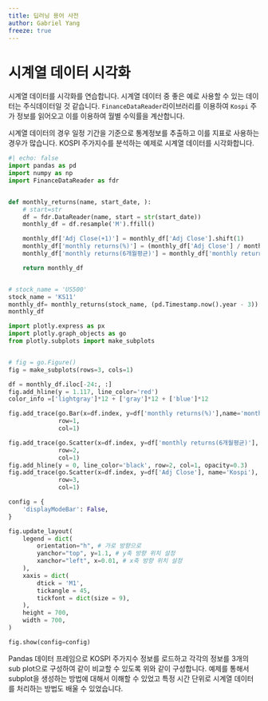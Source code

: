 ```yaml
---
title: 딥러닝 용어 사전
author: Gabriel Yang
freeze: true
---
```


# 시계열 데이터 시각화

시계열 데이터를 시각화를 연습합니다. 시계열 데이터 중 좋은 예로 사용할 수 있는 데이터는 주식데이터일 것 같습니다.
`FinanceDataReader`라이브러리를 이용하여 `Kospi` 주가 정보를 읽어오고 이를 이용하여 월별 수익률을 계산합니다.

시계열 데이터의 경우 일정 기간을 기준으로 통계정보를 추출하고 이를 지표로 사용하는 경우가 많습니다.
KOSPI 주가지수를 분석하는 예제로 시계열 데이터를 시각화합니다.


```python
#| echo: false
import pandas as pd
import numpy as np
import FinanceDataReader as fdr


def monthly_returns(name, start_date, ):
    # start=str
    df = fdr.DataReader(name, start = str(start_date))
    monthly_df = df.resample('M').ffill()

    monthly_df['Adj Close(+1)'] = monthly_df['Adj Close'].shift(1)
    monthly_df['monthly returns(%)'] = (monthly_df['Adj Close'] / monthly_df['Adj Close(+1)'] - 1)*100
    monthly_df['monthly returns(6개월평균)'] = monthly_df['monthly returns(%)'].rolling(6, min_periods=1).mean()

    return monthly_df


# stock_name = 'US500'
stock_name = 'KS11'
monthly_df= monthly_returns(stock_name, (pd.Timestamp.now().year - 3))
monthly_df

import plotly.express as px
import plotly.graph_objects as go
from plotly.subplots import make_subplots


# fig = go.Figure()
fig = make_subplots(rows=3, cols=1)

df = monthly_df.iloc[-24:, :]
fig.add_hline(y = 1.117, line_color='red')
color_info =['lightgray']*12 + ['gray']*12 + ['blue']*12

fig.add_trace(go.Bar(x=df.index, y=df['monthly returns(%)'],name='monthly returns(%)'),
              row=1,
              col=1)

fig.add_trace(go.Scatter(x=df.index, y=df['monthly returns(6개월평균)'], name= "monthly return(avg. 6M)"),
              row=2,
              col=1)
fig.add_hline(y = 0, line_color='black', row=2, col=1, opacity=0.3)
fig.add_trace(go.Scatter(x=df.index, y=df['Adj Close'], name='Kospi'),
              row=3,
              col=1)

config = {
    'displayModeBar': False,
}

fig.update_layout(
    legend = dict(
        orientation="h", # 가로 방향으로
        yanchor="top", y=1.1, # y축 방향 위치 설정
        xanchor="left", x=0.01, # x축 방향 위치 설정
    ),
    xaxis = dict(
        dtick = 'M1',
        tickangle = 45,
        tickfont = dict(size = 9),
    ),
    height = 700,
    width = 700,
)

fig.show(config=config)
```

Pandas 데이터 프레임으로 KOSPI 주가지수 정보를 로드하고 각각의 정보를 3개의 sub plot으로 구성하여 같이 비교할 수 있도록 위와 같이 구성합니다.
예제를 통해서 subplot을 생성하는 방법에 대해서 이해할 수 있었고 특정 시간 단위로 시계열 데이터를 처리하는 방법도 배울 수 있었습니다.
